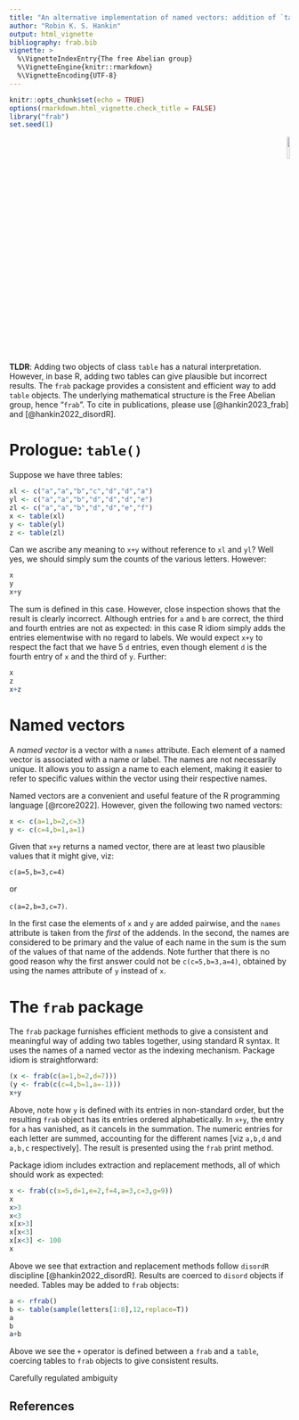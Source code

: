 ```yaml
---
title: "An alternative implementation of named vectors: addition of `table`s with the `frab` package"
author: "Robin K. S. Hankin"
output: html_vignette
bibliography: frab.bib
vignette: >
  %\VignetteIndexEntry{The free Abelian group}
  %\VignetteEngine{knitr::rmarkdown}
  %\VignetteEncoding{UTF-8}
---
```



```r
knitr::opts_chunk$set(echo = TRUE)
options(rmarkdown.html_vignette.check_title = FALSE)
library("frab")
set.seed(1)
```

<p style="text-align: right;">
![](`r system.file("help/figures/frab.png", package = "frab")`){width=10%}
</p>

**TLDR**: Adding two objects of class `table` has a natural
interpretation.  However, in base R, adding two tables can give
plausible but incorrect results.  The `frab` package provides a
consistent and efficient way to add `table` objects.  The underlying
mathematical structure is the Free Abelian group, hence "`frab`".  To
cite in publications, please use [@hankin2023_frab] and
[@hankin2022_disordR].

# Prologue: `table()`

Suppose we have three tables:

```r
xl <- c("a","a","b","c","d","d","a")
yl <- c("a","a","b","d","d","d","e")
zl <- c("a","a","b","d","d","e","f")
x <- table(xl)
y <- table(yl)
z <- table(zl)
```

Can we ascribe any meaning to `x+y` without reference to `xl` and
`yl`?  Well yes, we should simply sum the counts of the various
letters.  However:

```r
x
y
x+y
```

The sum is defined in this case.  However, close inspection shows that
the result is clearly incorrect.  Although entries for `a` and `b` are
correct, the third and fourth entries are not as expected: in this
case R idiom simply adds the entries elementwise with no regard to
labels.  We would expect `x+y` to respect the fact that we have 5 `d`
entries, even though element `d` is the fourth entry of `x` and the
third of `y`.  Further:

```r
x
z
x+z
```

# Named vectors

A _named vector_ is a vector with a `names` attribute.  Each
element of a named vector is associated with a name or label.  The
names are not necessarily unique.  It allows you to assign a name to
each element, making it easier to refer to specific values within the
vector using their respective names.

Named vectors are a convenient and useful feature of the R programming
language [@rcore2022].  However, given the following two named
vectors:

```r
x <- c(a=1,b=2,c=3)
y <- c(c=4,b=1,a=1)
```

Given that `x+y` returns a named vector, there are at least two
plausible values that it might give, viz:

`c(a=5,b=3,c=4)`

or

`c(a=2,b=3,c=7)`.

In the first case the elements of `x` and `y` are added pairwise, and
the `names` attribute is taken from the _first_ of the addends.  In
the second, the names are considered to be primary and the value of
each name in the sum is the sum of the values of that name of the
addends.  Note further that there is no good reason why the first
answer could not be `c(c=5,b=3,a=4)`, obtained by using the names
attribute of `y` instead of `x`.


# The `frab` package

The `frab` package furnishes efficient methods to give a consistent
and meaningful way of adding two tables together, using standard R
syntax.  It uses the names of a named vector as the indexing
mechanism.  Package idiom is straightforward:

```r
(x <- frab(c(a=1,b=2,d=7)))
(y <- frab(c(c=4,b=1,a=-1)))
x+y
```

Above, note how `y` is defined with its entries in non-standard order,
but the resulting `frab` object has its entries ordered
alphabetically.  In `x+y`, the entry for `a` has vanished, as it
cancels in the summation.  The numeric entries for each letter are
summed, accounting for the different names [viz `a,b,d` and `a,b,c`
respectively].  The result is presented using the `frab` print method.

Package idiom includes extraction and replacement methods, all of
which should work as expected:

```r
x <- frab(c(x=5,d=1,e=2,f=4,a=3,c=3,g=9))
x
x>3
x<3
x[x>3]
x[x<3]
x[x<3] <- 100
x
```

Above we see that extraction and replacement methods follow `disordR`
discipline [@hankin2022_disordR].  Results are coerced to `disord`
objects if needed.  Tables may be added to `frab` objects:


```r
a <- rfrab()
b <- table(sample(letters[1:8],12,replace=T))
a
b
a+b
```

Above we see the `+` operator is defined between a `frab` and a
`table`, coercing tables to `frab` objects to give consistent results.


Carefully regulated ambiguity


## References
